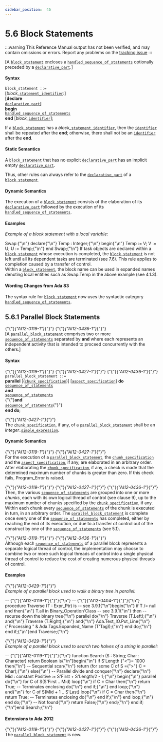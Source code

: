 ---
sidebar_position:  45
---

# 5.6 Block Statements

:::warning
This Reference Manual output has not been verified,
and may contain omissions or errors.
Report any problems on the [tracking issue](https://github.com/ada-lang-io/ada-lang-io/issues/20)
:::


<p>[A <code><a href="../AA-5/AA-5.6#S0191">block_statement</a></code> encloses a <code><a href="../AA-11/AA-11.2#S0304">handled_sequence_of_statements</a></code> optionally preceded by a <code><a href="../AA-3/AA-3.11#S0086">declarative_part</a></code>.] <br /></p>


#### Syntax


<CodeBlock>
<code>block_statement</code><a id="S0191"></a><code> ::= </code><br />   [<em>block_</em><code><a href="../AA-5/AA-5.1#S0172">statement_identifier</a></code>:]<br />       [<strong>declare</strong><br />            <code><a href="../AA-3/AA-3.11#S0086">declarative_part</a></code>]<br />        <strong>begin</strong><br />            <code><a href="../AA-11/AA-11.2#S0304">handled_sequence_of_statements</a></code><br />        <strong>end</strong> [<em>block_</em><code><a href="../AA-2/AA-2.3#S0002">identifier</a></code>];<br />

</CodeBlock>
<p>If a <code><a href="../AA-5/AA-5.6#S0191">block_statement</a></code> has a <em>block_</em><code><a href="../AA-5/AA-5.1#S0172">statement_identifier</a></code>, then the <code><a href="../AA-2/AA-2.3#S0002">identifier</a></code> shall be repeated after the <strong>end</strong>; otherwise, there shall not be an <code><a href="../AA-2/AA-2.3#S0002">identifier</a></code> after the <strong>end</strong>. <br /></p>


#### Static Semantics

<p>A <code><a href="../AA-5/AA-5.6#S0191">block_statement</a></code> that has no explicit <code><a href="../AA-3/AA-3.11#S0086">declarative_part</a></code> has an implicit empty <code><a href="../AA-3/AA-3.11#S0086">declarative_part</a></code>. <br /></p>

<Admonition type="aarm" aarm="ramification" title="Ramification: ">
<strong></strong>Thus, other rules can always refer to the <code><a href="../AA-3/AA-3.11#S0086">declarative_part</a></code> of a <code><a href="../AA-5/AA-5.6#S0191">block_statement</a></code>. <br /></Admonition>


#### Dynamic Semantics

<p>The execution of a <code><a href="../AA-5/AA-5.6#S0191">block_statement</a></code> consists of the elaboration of its <code><a href="../AA-3/AA-3.11#S0086">declarative_part</a></code> followed by the execution of its <code><a href="../AA-11/AA-11.2#S0304">handled_sequence_of_statements</a></code>. <br /></p>


#### Examples

<p><em>Example of a block statement with a local variable:</em> <br /></p>

<CodeBlock>
Swap:{"\n"}   declare{"\n"}      Temp : Integer;{"\n"}   begin{"\n"}      Temp := V; V := U; U := Temp;{"\n"}   end Swap;{"\n"}

</CodeBlock>
<Admonition type="aarm" aarm="ramification" title="Ramification: ">
<strong></strong>If task objects are declared within a <code><a href="../AA-5/AA-5.6#S0191">block_statement</a></code> whose execution is completed, the <code><a href="../AA-5/AA-5.6#S0191">block_statement</a></code> is not left until all its dependent tasks are terminated (see 7.6). This rule applies to completion caused by a transfer of control.<br /></Admonition>

<Admonition type="aarm" aarm="note" title="Note: ">
Within a <code><a href="../AA-5/AA-5.6#S0191">block_statement</a></code>, the block name can be used in expanded names denoting local entities such as Swap.Temp in the above example (see 4.1.3). <br /></Admonition>


#### Wording Changes from Ada 83

<Admonition type="aarm" aarm="note" title="Note: ">
The syntax rule for <code><a href="../AA-5/AA-5.6#S0191">block_statement</a></code> now uses the syntactic category <code><a href="../AA-11/AA-11.2#S0304">handled_sequence_of_statements</a></code>. <br /></Admonition>


## 5.6.1  Parallel Block Statements

<p>{"{"}<em>{"AI12-0119-1"}</em>{"}"} {"{"}<em>{"AI12-0436-1"}</em>{"}"} <br />[A <code><a href="../AA-5/AA-5.6#S0192">parallel_block_statement</a></code> comprises two or more <code><a href="../AA-5/AA-5.1#S0166">sequence_of_statements</a></code> separated by <strong>and</strong> where each represents an independent activity that is intended to proceed concurrently with the others.]<br /></p>


#### Syntax


<CodeBlock>
{"{"}<em>{"AI12-0119-1"}</em>{"}"} {"{"}<em>{"AI12-0427-1"}</em>{"}"} {"{"}<em>{"AI12-0436-1"}</em>{"}"} <br /><code>parallel_block_statement</code><a id="S0192"></a><code> ::= </code><br />    <strong>parallel</strong> [(<code><a href="../AA-5/AA-5.5#S0180">chunk_specification</a></code>)] [<code><a href="../AA-13/AA-13.1#S0346">aspect_specification</a></code>] <strong>do</strong><br />       <code><a href="../AA-5/AA-5.1#S0166">sequence_of_statements</a></code><br />    <strong>and</strong><br />       <code><a href="../AA-5/AA-5.1#S0166">sequence_of_statements</a></code><br />   {"{"}<strong>and</strong><br />       <code><a href="../AA-5/AA-5.1#S0166">sequence_of_statements</a></code>{"}"}<br />    <strong>end do</strong>;<br />

</CodeBlock>
<p>{"{"}<em>{"AI12-0427-1"}</em>{"}"} <br />The <code><a href="../AA-5/AA-5.5#S0180">chunk_specification</a></code>, if any, of a <code><a href="../AA-5/AA-5.6#S0192">parallel_block_statement</a></code> shall be an <em>integer_</em><code><a href="../AA-4/AA-4.4#S0138">simple_expression</a></code>. <br /></p>


#### Dynamic Semantics

<p>{"{"}<em>{"AI12-0119-1"}</em>{"}"} {"{"}<em>{"AI12-0427-1"}</em>{"}"} <br />For the execution of a <code><a href="../AA-5/AA-5.6#S0192">parallel_block_statement</a></code>, the <code><a href="../AA-5/AA-5.5#S0180">chunk_specification</a></code> and the <code><a href="../AA-13/AA-13.1#S0346">aspect_specification</a></code>, if any, are elaborated in an arbitrary order. After elaborating the <code><a href="../AA-5/AA-5.5#S0180">chunk_specification</a></code>, if any, a check is made that the determined maximum number of chunks is greater than zero. If this check fails, Program_Error is raised. <br /></p>

<p>{"{"}<em>{"AI12-0119-1"}</em>{"}"} {"{"}<em>{"AI12-0427-1"}</em>{"}"} {"{"}<em>{"AI12-0436-1"}</em>{"}"} <br />Then, the various <code><a href="../AA-5/AA-5.1#S0166">sequence_of_statements</a></code> are grouped into one or more <em>chunks</em>, each with its own logical thread of control (see clause 9), up to the maximum number of chunks specified by the <code><a href="../AA-5/AA-5.5#S0180">chunk_specification</a></code>, if any. Within each chunk every <code><a href="../AA-5/AA-5.1#S0166">sequence_of_statements</a></code> of the chunk is executed in turn, in an arbitrary order. The <code><a href="../AA-5/AA-5.6#S0192">parallel_block_statement</a></code> is complete once every one of the <code><a href="../AA-5/AA-5.1#S0166">sequence_of_statements</a></code> has completed, either by reaching the end of its execution, or due to a transfer of control out of the construct by one of the <code><a href="../AA-5/AA-5.1#S0166">sequence_of_statements</a></code> (see 5.1).<br /></p>

<Admonition type="aarm" aarm="implementation-note" title="Implementation Note: ">
<strong></strong>{"{"}<em>{"AI12-0119-1"}</em>{"}"} {"{"}<em>{"AI12-0436-1"}</em>{"}"} <br />Although each <code><a href="../AA-5/AA-5.1#S0166">sequence_of_statements</a></code> of a parallel block represents a separate logical thread of control, the implementation may choose to combine two or more such logical threads of control into a single physical thread of control to reduce the cost of creating numerous physical threads of control. <br /></Admonition>


#### Examples

<p>{"{"}<em>{"AI12-0429-1"}</em>{"}"} <em><br />Example of a parallel block used to walk a binary tree in parallel:</em><br /></p>

<CodeBlock>
--  {"{"}{"AI12-0119-1"}{"}"}{"\n"} --  {"{"}{"AI12-0404-1"}{"}"}{"\n"} procedure Traverse (T : Expr_Ptr) is -- see 3.9.1{"\n"}begin{"\n"}   if T /= null and then{"\n"}      T.all in Binary_Operation'Class -- see 3.9.1{"\n"}   then -- recurse down the binary tree{"\n"}      parallel do{"\n"}         Traverse (T.Left);{"\n"}      and{"\n"}         Traverse (T.Right);{"\n"}      and{"\n"}         Ada.Text_IO.Put_Line{"\n"}            ("Processing " & Ada.Tags.Expanded_Name (T'Tag));{"\n"}      end do;{"\n"}   end if;{"\n"}end Traverse;{"\n"}

</CodeBlock>
<p>{"{"}<em>{"AI12-0429-1"}</em>{"}"} <em><br />Example of a parallel block used to search two halves of a string in parallel:</em><br /></p>

<CodeBlock>
--  {"{"}{"AI12-0119-1"}{"}"}{"\n"} function Search (S : String; Char : Character) return Boolean is{"\n"}begin{"\n"}   if S'Length {"<"}= 1000 then{"\n"}       -- Sequential scan{"\n"}       return (for some C of S ={">"} C = Char);{"\n"}   else{"\n"}       -- Parallel divide and conquer{"\n"}       declare{"\n"}          Mid : constant Positive := S'First + S'Length/2 - 1;{"\n"}       begin{"\n"}          parallel do{"\n"}             for C of S(S'First .. Mid) loop{"\n"}                if C = Char then{"\n"}                   return True;  -- Terminates enclosing do{"\n"}                end if;{"\n"}             end loop;{"\n"}          and{"\n"}             for C of S(Mid + 1 .. S'Last) loop{"\n"}                if C = Char then{"\n"}                   return True;  -- Terminates enclosing do{"\n"}                end if;{"\n"}             end loop;{"\n"}          end do;{"\n"}          -- Not found{"\n"}          return False;{"\n"}       end;{"\n"}   end if;{"\n"}end Search;{"\n"}

</CodeBlock>

#### Extensions to Ada 2012

<Admonition type="aarm" aarm="note" title="Note: ">
{"{"}<em>{"AI12-0119-1"}</em>{"}"} {"{"}<em>{"AI12-0427-1"}</em>{"}"} {"{"}<em>{"AI12-0436-1"}</em>{"}"} <br />The <code><a href="../AA-5/AA-5.6#S0192">parallel_block_statement</a></code> is new. <br /></Admonition>

